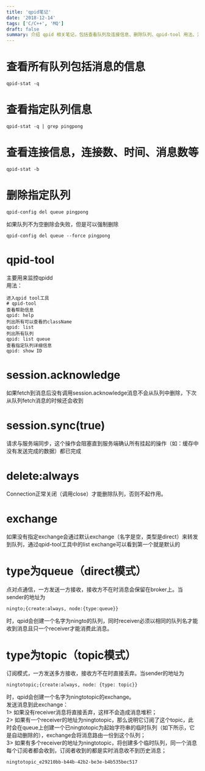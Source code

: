 ```yaml
---
title: 'qpid笔记'
date: '2018-12-14'
tags: ['C/C++', 'MQ']
draft: false
summary: 介绍 qpid 相关笔记，包括查看队列及连接信息、删除队列、qpid-tool 用法、消息处理相关操作（如 session.acknowledge、session.sync）及不同类型 exchange（queue、topic）的特点和使用方式。 
---
```


# 查看所有队列包括消息的信息
```
qpid-stat -q
```

# 查看指定队列信息
```
qpid-stat -q | grep pingpong
```

# 查看连接信息，连接数、时间、消息数等
```
qpid-stat -b
```

# 删除指定队列
```
qpid-config del queue pingpong
```  

如果队列不为空删除会失败，但是可以强制删除  
```
qpid-config del queue --force pingpong
```

# qpid-tool
主要用来监控qpidd  
用法：  
```
进入qpid tool工具
# qpid-tool
查看帮助信息
qpid: help
列出所有可以查看的className
qpid: list
列出所有队列
qpid: list queue
查看指定队列详细信息
qpid: show ID
```

# session.acknowledge
如果fetch到消息后没有调用session.acknowledge消息不会从队列中删除，下次从队列fetch消息的时候还会收到

# session.sync(true)
请求与服务端同步，这个操作会阻塞直到服务端确认所有挂起的操作（如：缓存中没有发送完成的数据）都已完成

# delete:always
Connection正常关闭（调用close）才能删除队列，否则不起作用。

# exchange
如果没有指定exchange会通过默认exchange（名字是空，类型是direct）来转发到队列，通过qpid-tool工具中的list exchange可以看到第一个就是默认的

# type为queue（direct模式）
点对点通信，一方发送一方接收，接收方不在时消息会保留在broker上。当sender的地址为
```
ningto;{create:always, node:{type:queue}}
```
时，qpid会创建一个名字为ningto的队列，同时receiver必须以相同的队列名才能收到消息且只一个receiver才能消费此消息。

# type为topic（topic模式）
订阅模式，一方发送多方接收，接收方不在时直接丢弃。当sender的地址为
```
ningtotopic;{create:always, node: {type: topic}}
```
时，qpid会创建一个名字为ningtotopic的exchange。  
发送消息到此exchange：    
1> 如果没有receiver消息将直接丢弃，这样不会造成消息堆积；  
2> 如果有一个receiver的地址为ningtotopic，那么说明它订阅了这个topic，此时会在queue上创建一个已ningtotopic为起始字符串的临时队列（如下所示，它是自动删除的），exchange会将消息路由一份到这个队列；  
3> 如果有多个receiver的地址为ningtotopic，将创建多个临时队列，同一个消息每个订阅者都会收到，订阅者收到的都是实时消息收不到历史消息；
```
ningtotopic_e29210bb-b44b-42b2-be3e-b4b535bec517
```